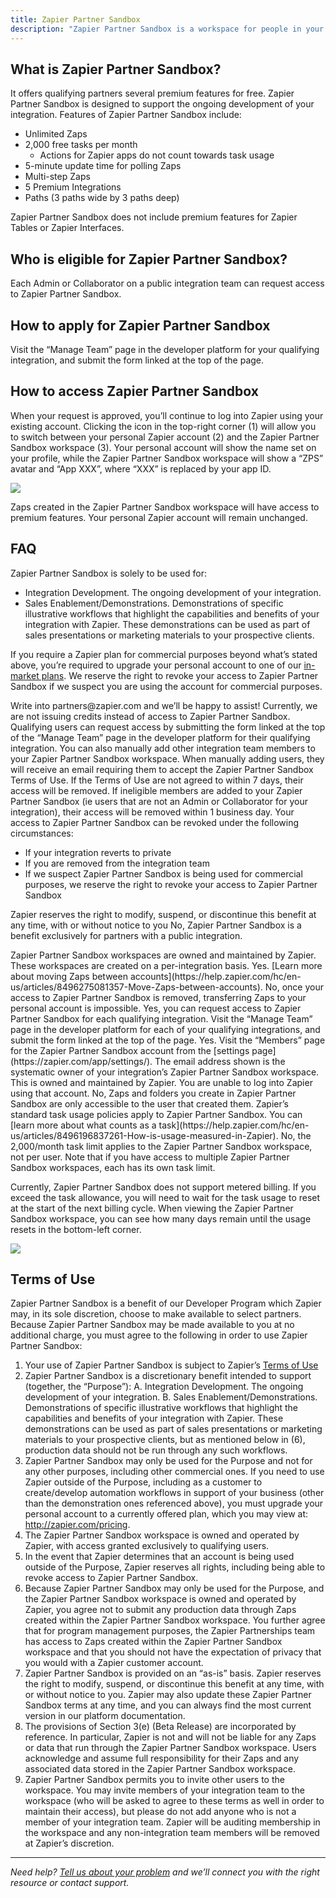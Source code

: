 ```yaml
---
title: Zapier Partner Sandbox
description: "Zapier Partner Sandbox is a workspace for people in your organization who are on your integration team."
---
```

## What is Zapier Partner Sandbox?

It offers qualifying partners several premium features for free. Zapier Partner Sandbox is designed to support the ongoing development of your integration. Features of Zapier Partner Sandbox include:

*   Unlimited Zaps
*   2,000 free tasks per month
    *   Actions for Zapier apps do not count towards task usage
*   5-minute update time for polling Zaps
*   Multi-step Zaps
*   5 Premium Integrations
*   Paths (3 paths wide by 3 paths deep)

Zapier Partner Sandbox does not include premium features for Zapier Tables or Zapier Interfaces.

## Who is eligible for Zapier Partner Sandbox?

Each Admin or Collaborator on a public integration team can request access to Zapier Partner Sandbox.

## How to apply for Zapier Partner Sandbox

Visit the “Manage Team” page in the developer platform for your qualifying integration, and submit the form linked at the top of the page.

## How to access Zapier Partner Sandbox

When your request is approved, you’ll continue to log into Zapier using your existing account. Clicking the icon in the top-right corner (1) will allow you to switch between your personal Zapier account (2) and the Zapier Partner Sandbox workspace (3). Your personal account will show the name set on your profile, while the Zapier Partner Sandbox workspace will show a “ZPS” avatar and “App XXX”, where “XXX” is replaced by your app ID.
<Frame>
  <img src="/images/e68a9ed3f83d64375017a785eaf9e3c2.png"/>
</Frame>

Zaps created in the Zapier Partner Sandbox workspace will have access to premium features. Your personal Zapier account will remain unchanged.

## FAQ

<AccordionGroup>
  <Accordion title="Can I use Zapier Partner Sandbox for commercial purposes?">
Zapier Partner Sandbox is solely to be used for:

*   Integration Development. The ongoing development of your integration.
*   Sales Enablement/Demonstrations. Demonstrations of specific illustrative workflows that highlight the capabilities and benefits of your integration with Zapier. These demonstrations can be used as part of sales presentations or marketing materials to your prospective clients.

If you require a Zapier plan for commercial purposes beyond what’s stated above, you’re required to upgrade your personal account to one of our [in-market plans](https://zapier.com/pricing). We reserve the right to revoke your access to Zapier Partner Sandbox if we suspect you are using the account for commercial purposes.

  </Accordion>
   <Accordion title="How can I remove my access to Zapier Partner Sandbox?">
Write into partners@zapier.com and we’ll be happy to assist!
  </Accordion>
   <Accordion title="Can I request the value of Zapier Partner Sandbox as a credit towards an in-market plan?">
Currently, we are not issuing credits instead of access to Zapier Partner Sandbox.

  </Accordion>
   <Accordion title="Can I modify who can access my integration’s Zapier Partner Sandbox?">
Qualifying users can request access by submitting the form linked at the top of the “Manage Team” page in the developer platform for their qualifying integration. You can also manually add other integration team members to your Zapier Partner Sandbox workspace. When manually adding users, they will receive an email requiring them to accept the Zapier Partner Sandbox Terms of Use. If the Terms of Use are not agreed to within 7 days, their access will be removed. If ineligible members are added to your Zapier Partner Sandbox (ie users that are not an Admin or Collaborator for your integration), their access will be removed within 1 business day.

  </Accordion>
   <Accordion title="Can I lose access to Zapier Partner Sandbox?">
Your access to Zapier Partner Sandbox can be revoked under the following circumstances:

*   If your integration reverts to private
*   If you are removed from the integration team
*   If we suspect Zapier Partner Sandbox is being used for commercial purposes, we reserve the right to revoke your access to Zapier Partner Sandbox

Zapier reserves the right to modify, suspend, or discontinue this benefit at any time, with or without notice to you
  </Accordion>
   <Accordion title="Can I request access to Zapier Partner Sandbox before making my integration public?">
No, Zapier Partner Sandbox is a benefit exclusively for partners with a public integration.
  </Accordion>

   <Accordion title="Who owns Zapier Partner Sandbox?">
Zapier Partner Sandbox workspaces are owned and maintained by Zapier. These workspaces are created on a per-integration basis.
  </Accordion>
   <Accordion title="Can I move Zaps between my personal account and Zapier Partner Sandbox?">
Yes. [Learn more about moving Zaps between accounts](https://help.zapier.com/hc/en-us/articles/8496275081357-Move-Zaps-between-accounts).
  </Accordion>

   <Accordion title="Can Zaps I created in Zapier Partner Sandbox be transferred to my personal account after I lose access to Zapier Partner Sandbox?">
No, once your access to Zapier Partner Sandbox is removed, transferring Zaps to your personal account is impossible.
  </Accordion>
     <Accordion title="I am an Administrator or Collaborator for multiple public integrations. Can I request access to Zapier Partner Sandbox for each integration?">
Yes, you can request access to Zapier Partner Sandbox for each qualifying integration. Visit the “Manage Team” page in the developer platform for each of your qualifying integrations, and submit the form linked at the top of the page.
  </Accordion>
     <Accordion title="Can I see who else from my integration team can access Zapier Partner Sandbox?">
Yes. Visit the “Members” page for the Zapier Partner Sandbox account from the [settings page](https://zapier.com/app/settings/).
  </Accordion>
     <Accordion title="I’ve already been granted access to Zapier Partner Sandbox. Looking in the account settings, I see an organization owned by app\_xxx@zapierpartner.com. What is this and how can I access it?">
The email address shown is the systematic owner of your integration’s Zapier Partner Sandbox workspace. This is owned and maintained by Zapier. You are unable to log into Zapier using that account.
  </Accordion>
     <Accordion title="Can I share Zaps and/or folders in Zapier Partner Sandbox?">
No, Zaps and folders you create in Zapier Partner Sandbox are only accessible to the user that created them.
  </Accordion>
  <Accordion title="What counts as a task when testing Zaps in Zapier Partner Sandbox?">
Zapier’s standard task usage policies apply to Zapier Partner Sandbox. You can [learn more about what counts as a task](https://help.zapier.com/hc/en-us/articles/8496196837261-How-is-usage-measured-in-Zapier).
  </Accordion>
  <Accordion title="Does each member added to Zapier Partner Sandbox have their own task limit?">
No, the 2,000/month task limit applies to the Zapier Partner Sandbox workspace, not per user. Note that if you have access to multiple Zapier Partner Sandbox workspaces, each has its own task limit.
  </Accordion>
  <Accordion title="Can I pay to add additional tasks to Zapier Partner Sandbox?">

Currently, Zapier Partner Sandbox does not support metered billing.
  </Accordion>
  <Accordion title="What happens if I exhaust the task allowance?">
If you exceed the task allowance, you will need to wait for the task usage to reset at the start of the next billing cycle. When viewing the Zapier Partner Sandbox workspace, you can see how many days remain until the usage resets in the bottom-left corner.
<Frame>
  <img src="/images/6876f7a7b903b5d89cdbd08e3874437c.png"/>
</Frame>
  </Accordion>
</AccordionGroup>

## Terms of Use

Zapier Partner Sandbox is a benefit of our Developer Program which Zapier may, in its sole discretion, choose to make available to select partners. Because Zapier Partner Sandbox may be made available to you at no additional charge, you must agree to the following in order to use Zapier Partner Sandbox:

1.  Your use of Zapier Partner Sandbox is subject to Zapier’s [Terms of Use](https://zapier.com/legal/website-terms-of-use)
2.  Zapier Partner Sandbox is a discretionary benefit intended to support (together, the “Purpose”): A. Integration Development. The ongoing development of your integration. B. Sales Enablement/Demonstrations. Demonstrations of specific illustrative workflows that highlight the capabilities and benefits of your integration with Zapier. These demonstrations can be used as part of sales presentations or marketing materials to your prospective clients, but as mentioned below in (6), production data should not be run through any such workflows.
3.  Zapier Partner Sandbox may only be used for the Purpose and not for any other purposes, including other commercial ones. If you need to use Zapier outside of the Purpose, including as a customer to create/develop automation workflows in support of your business (other than the demonstration ones referenced above), you must upgrade your personal account to a currently offered plan, which you may view at: http://zapier.com/pricing.
4.  The Zapier Partner Sandbox workspace is owned and operated by Zapier, with access granted exclusively to qualifying users.
5.  In the event that Zapier determines that an account is being used outside of the Purpose, Zapier reserves all rights, including being able to revoke access to Zapier Partner Sandbox.
6.  Because Zapier Partner Sandbox may only be used for the Purpose, and the Zapier Partner Sandbox workspace is owned and operated by Zapier, you agree not to submit any production data through Zaps created within the Zapier Partner Sandbox workspace. You further agree that for program management purposes, the Zapier Partnerships team has access to Zaps created within the Zapier Partner Sandbox workspace and that you should not have the expectation of privacy that you would with a Zapier customer account.
7.  Zapier Partner Sandbox is provided on an “as-is” basis. Zapier reserves the right to modify, suspend, or discontinue this benefit at any time, with or without notice to you. Zapier may also update these Zapier Partner Sandbox terms at any time, and you can always find the most current version in our platform documentation.
8.  The provisions of Section 3(e) (Beta Release) are incorporated by reference. In particular, Zapier is not and will not be liable for any Zaps or data that run through the Zapier Partner Sandbox workspace. Users acknowledge and assume full responsibility for their Zaps and any associated data stored in the Zapier Partner Sandbox workspace.
9.  Zapier Partner Sandbox permits you to invite other users to the workspace. You may invite members of your integration team to the workspace (who will be asked to agree to these terms as well in order to maintain their access), but please do not add anyone who is not a member of your integration team. Zapier will be auditing membership in the workspace and any non-integration team members will be removed at Zapier’s discretion.

- - -
_Need help? [Tell us about your problem](https://developer.zapier.com/contact) and we’ll connect you with the right resource or contact support._
